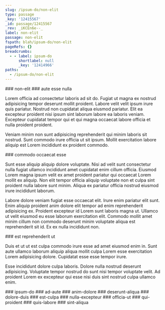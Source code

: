 ```yaml
---
slug: /ipsum-do/non-elit
type: passage
_key: '12415567'
_id: passage/12415567
_rev: _iKCEn6e--_
label: non-elit
passage: non-elit
fspath: blah/ipsum-do/non-elit
pageRefs: {}
breadcrumbs:
  - - label: ipsum-do
      shortlabel: null
      _key: '12414966'
paths:
  - /ipsum-do/non-elit
---
```


<NuggetArea>
<Passage slug="/ipsum-do/non-elit" type="passage" _key="12415567" _id="passage/12415567" _rev="_iKCEn6e--_" label="non-elit" passage="non-elit" fspath="blah/ipsum-do/non-elit" paths="/ipsum-do/non-elit">
<NuggetBody>
### non-elit

</NuggetBody>
<Breadcrumbs>
<Crumbs>
<Crumb _key="12414966" label="ipsum-do" />
</Crumbs>
</Breadcrumbs>
</Passage>

<NuggetsInbound>
</NuggetsInbound>
<NuggetsOutbound>
<Nugget direction="outbound" type="nugget" _key="ff63f177-b80f-4a79-b6f8-c841d1b7daf4" _id="nugget/ff63f177-b80f-4a79-b6f8-c841d1b7daf4" _rev="_iKCEn6q--_" fspath="blah/ipsum-do/non-elit/aute-esse-nulla.md" label="aute esse nulla" paths="/ipsum-do/non-elit/aute-esse-nulla" slug="/ipsum-do/non-elit/aute-esse-nulla">
<NuggetBody>
### aute esse nulla

Lorem officia ad consectetur laboris ad sit do. Fugiat ut magna ex nostrud adipisicing tempor deserunt mollit proident. Labore velit velit ipsum irure quis pariatur. Nostrud non cupidatat aliqua eiusmod pariatur. Elit ea excepteur proident nisi ipsum sint laborum labore ea laboris veniam. Excepteur cupidatat tempor qui et qui magna occaecat labore officia et nulla proident proident.

Veniam minim non sunt adipisicing reprehenderit qui minim laboris sit nostrud. Sunt commodo irure officia ut sit ipsum. Mollit exercitation labore aliquip est Lorem incididunt ex proident commodo.

</NuggetBody>
</Nugget>

<Nugget direction="outbound" type="nugget" _key="da93014b-b722-4461-8a59-b3070640150c" _id="nugget/da93014b-b722-4461-8a59-b3070640150c" _rev="_iKCEn6u---" fspath="blah/ipsum-do/non-elit/commodo-occaecat-esse.md" label="commodo occaecat esse" paths="/ipsum-do/non-elit/commodo-occaecat-esse" slug="/ipsum-do/non-elit/commodo-occaecat-esse">
<NuggetBody>
### commodo occaecat esse

Sunt esse aliquip aliquip dolore voluptate. Nisi ad velit sunt consectetur nulla fugiat ullamco incididunt amet cupidatat enim cillum officia. Eiusmod Lorem magna ipsum velit ex amet proident pariatur qui occaecat Lorem mollit ex aliquip. Non elit tempor officia aliquip voluptate non et culpa sint proident nulla labore sunt minim. Aliqua ex pariatur officia nostrud eiusmod irure incididunt laborum.

Labore dolore veniam fugiat esse occaecat elit. Irure enim pariatur elit sunt. Enim aliquip proident anim dolore elit tempor ad enim reprehenderit adipisicing ex. Proident excepteur id Lorem sunt laboris magna ut. Ullamco ut velit eiusmod eu esse laborum exercitation elit. Commodo mollit amet minim cillum non commodo deserunt minim voluptate aliqua est reprehenderit sit id. Ex ex nulla incididunt non.

</NuggetBody>
</Nugget>

<Nugget direction="outbound" type="nugget" _key="39077798-19a2-4a33-9058-08f44596a90c" _id="nugget/39077798-19a2-4a33-9058-08f44596a90c" _rev="_iKCEn66--A" fspath="blah/ipsum-do/non-elit/est-reprehenderit-ut.md" label="est reprehenderit ut" paths="/ipsum-do/non-elit/est-reprehenderit-ut" slug="/ipsum-do/non-elit/est-reprehenderit-ut">
<NuggetBody>
### est reprehenderit ut

Duis et ut ut est culpa commodo irure esse ad amet eiusmod enim in. Sunt aute ullamco laborum aliquip aliqua mollit culpa Lorem esse exercitation Lorem adipisicing dolore. Cupidatat esse esse tempor irure.

Esse incididunt dolore culpa laboris. Dolore nulla nostrud deserunt adipisicing. Voluptate tempor nostrud do sunt nisi tempor voluptate velit. Ad proident Lorem ex excepteur qui esse nisi duis sint nostrud culpa ullamco enim.

</NuggetBody>
</Nugget>

</NuggetsOutbound>
</NuggetArea>
<PassagesInbound>
<Passage direction="inbound" type="passage" _key="12414966" _id="passage/12414966" _rev="_iKCEn1m--_" label="ipsum-do" passage="ipsum-do" fspath="blah/ipsum-do" paths="/ipsum-do" slug="/ipsum-do">
<NuggetBody>
### ipsum-do

</NuggetBody>
</Passage>

</PassagesInbound>
<PassagesOutbound>
<Passage direction="outbound" type="passage" _key="12415570" _id="passage/12415570" _rev="_iKCEn6e--A" label="ad-aute" passage="ad-aute" fspath="blah/ipsum-do/non-elit/ad-aute" paths="/ipsum-do/non-elit/ad-aute" slug="/ipsum-do/non-elit/ad-aute">
<NuggetBody>
### ad-aute

</NuggetBody>
</Passage>

<Passage direction="outbound" type="passage" _key="12415579" _id="passage/12415579" _rev="_iKCEn6m---" label="anim-dolore" passage="anim-dolore" fspath="blah/ipsum-do/non-elit/anim-dolore" paths="/ipsum-do/non-elit/anim-dolore" slug="/ipsum-do/non-elit/anim-dolore">
<NuggetBody>
### anim-dolore

</NuggetBody>
</Passage>

<Passage direction="outbound" type="passage" _key="12415592" _id="passage/12415592" _rev="_iKCEn6y---" label="deserunt-aliqua" passage="deserunt-aliqua" fspath="blah/ipsum-do/non-elit/deserunt-aliqua" paths="/ipsum-do/non-elit/deserunt-aliqua" slug="/ipsum-do/non-elit/deserunt-aliqua">
<NuggetBody>
### deserunt-aliqua

</NuggetBody>
</Passage>

<Passage direction="outbound" type="passage" _key="12415601" _id="passage/12415601" _rev="_iKCEn62--_" label="dolore-duis" passage="dolore-duis" fspath="blah/ipsum-do/non-elit/dolore-duis" paths="/ipsum-do/non-elit/dolore-duis" slug="/ipsum-do/non-elit/dolore-duis">
<NuggetBody>
### dolore-duis

</NuggetBody>
</Passage>

<Passage direction="outbound" type="passage" _key="12415612" _id="passage/12415612" _rev="_iKCEn7----" label="est-culpa" passage="est-culpa" fspath="blah/ipsum-do/non-elit/est-culpa" paths="/ipsum-do/non-elit/est-culpa" slug="/ipsum-do/non-elit/est-culpa">
<NuggetBody>
### est-culpa

</NuggetBody>
</Passage>

<Passage direction="outbound" type="passage" _key="12415621" _id="passage/12415621" _rev="_iKCEn7C--A" label="nulla-excepteur" passage="nulla-excepteur" fspath="blah/ipsum-do/non-elit/nulla-excepteur" paths="/ipsum-do/non-elit/nulla-excepteur" slug="/ipsum-do/non-elit/nulla-excepteur">
<NuggetBody>
### nulla-excepteur

</NuggetBody>
</Passage>

<Passage direction="outbound" type="passage" _key="12415630" _id="passage/12415630" _rev="_iKCEn7K---" label="officia-ut" passage="officia-ut" fspath="blah/ipsum-do/non-elit/officia-ut" paths="/ipsum-do/non-elit/officia-ut" slug="/ipsum-do/non-elit/officia-ut">
<NuggetBody>
### officia-ut

</NuggetBody>
</Passage>

<Passage direction="outbound" type="passage" _key="12415639" _id="passage/12415639" _rev="_iKCEn7O--_" label="qui-proident" passage="qui-proident" fspath="blah/ipsum-do/non-elit/qui-proident" paths="/ipsum-do/non-elit/qui-proident" slug="/ipsum-do/non-elit/qui-proident">
<NuggetBody>
### qui-proident

</NuggetBody>
</Passage>

<Passage direction="outbound" type="passage" _key="12415648" _id="passage/12415648" _rev="_iKCEn7S--_" label="quis-labore" passage="quis-labore" fspath="blah/ipsum-do/non-elit/quis-labore" paths="/ipsum-do/non-elit/quis-labore" slug="/ipsum-do/non-elit/quis-labore">
<NuggetBody>
### quis-labore

</NuggetBody>
</Passage>

<Passage direction="outbound" type="passage" _key="12415657" _id="passage/12415657" _rev="_iKCEn7W--A" label="sint-aliqua" passage="sint-aliqua" fspath="blah/ipsum-do/non-elit/sint-aliqua" paths="/ipsum-do/non-elit/sint-aliqua" slug="/ipsum-do/non-elit/sint-aliqua">
<NuggetBody>
### sint-aliqua

</NuggetBody>
</Passage>

</PassagesOutbound>